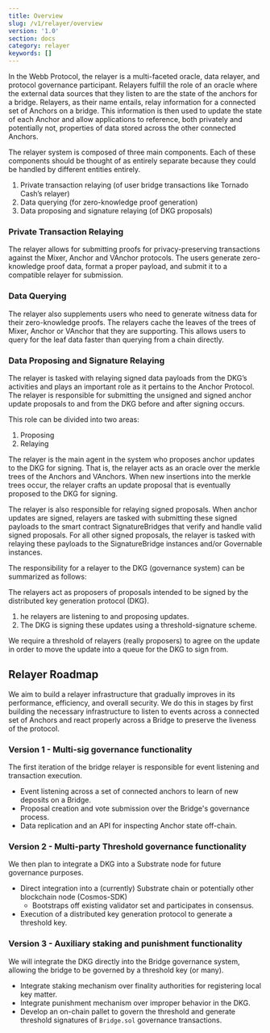 ```yaml
---
title: Overview
slug: /v1/relayer/overview
version: '1.0'
section: docs
category: relayer
keywords: []
---
```


In the Webb Protocol, the relayer is a multi-faceted oracle, data relayer, and protocol governance participant. Relayers fulfill the role of an oracle where the external data sources that they listen to are the state of the anchors for a bridge. Relayers, as their name entails, relay information for a connected set of Anchors on a bridge. This information is then used to update the state of each Anchor and allow applications to reference, both privately and potentially not, properties of data stored across the other connected Anchors.

The relayer system is composed of three main components. Each of these components should be thought of as entirely separate because they could be handled by different entities entirely.

1. Private transaction relaying (of user bridge transactions like Tornado Cash’s relayer)
2. Data querying (for zero-knowledge proof generation)
3. Data proposing and signature relaying (of DKG proposals)

### Private Transaction Relaying
The relayer allows for submitting proofs for privacy-preserving transactions against the Mixer, Anchor and VAnchor protocols. The users generate zero-knowledge proof data, format a proper payload, and submit it to a compatible relayer for submission.

### Data Querying
The relayer also supplements users who need to generate witness data for their zero-knowledge proofs. The relayers cache the leaves of the trees of Mixer, Anchor or VAnchor that they are supporting. This allows users to query for the leaf data faster than querying from a chain directly.

### Data Proposing and Signature Relaying
The relayer is tasked with relaying signed data payloads from the DKG’s activities and plays an important role as it pertains to the Anchor Protocol. The relayer is responsible for submitting the unsigned and signed anchor update proposals to and from the DKG before and after signing occurs.

This role can be divided into two areas:

1. Proposing
2. Relaying

The relayer is the main agent in the system who proposes anchor updates to the DKG for signing. That is, the relayer acts as an oracle over the merkle trees of the Anchors and VAnchors. When new insertions into the merkle trees occur, the relayer crafts an update proposal that is eventually proposed to the DKG for signing.

The relayer is also responsible for relaying signed proposals. When anchor updates are signed, relayers are tasked with submitting these signed payloads to the smart contract SignatureBridges that verify and handle valid signed proposals. For all other signed proposals, the relayer is tasked with relaying these payloads to the SignatureBridge instances and/or Governable instances.

The responsibility for a relayer to the DKG (governance system) can be summarized as follows:

The relayers act as proposers of proposals intended to be signed by the distributed key generation protocol (DKG).

1. he relayers are listening to and proposing updates.
2. The DKG is signing these updates using a threshold-signature scheme.

We require a threshold of relayers (really proposers) to agree on the update in order to move the update into a queue for the DKG to sign from.

## Relayer Roadmap

We aim to build a relayer infrastructure that gradually improves in its performance, efficiency, and overall security. We do this in stages by first building the necessary infrastructure to listen to events across a connected set of Anchors and react properly across a Bridge to preserve the liveness of the protocol.

### **Version 1 - Multi-sig governance functionality**

The first iteration of the bridge relayer is responsible for event listening and transaction execution.

- Event listening across a set of connected anchors to learn of new deposits on a Bridge.
- Proposal creation and vote submission over the Bridge's governance process.
- Data replication and an API for inspecting Anchor state off-chain.

### **Version 2 - Multi-party Threshold governance functionality**

We then plan to integrate a DKG into a Substrate node for future governance purposes.

- Direct integration into a (currently) Substrate chain or potentially other blockchain node (Cosmos-SDK)
  - Bootstraps off existing validator set and participates in consensus.
- Execution of a distributed key generation protocol to generate a threshold key.

### **Version 3 - Auxiliary staking and punishment functionality**

We will integrate the DKG directly into the Bridge governance system, allowing the bridge to be governed by a threshold key (or many).

- Integrate staking mechanism over finality authorities for registering local key matter.
- Integrate punishment mechanism over improper behavior in the DKG.
- Develop an on-chain pallet to govern the threshold and generate threshold signatures of `Bridge.sol` governance transactions.
